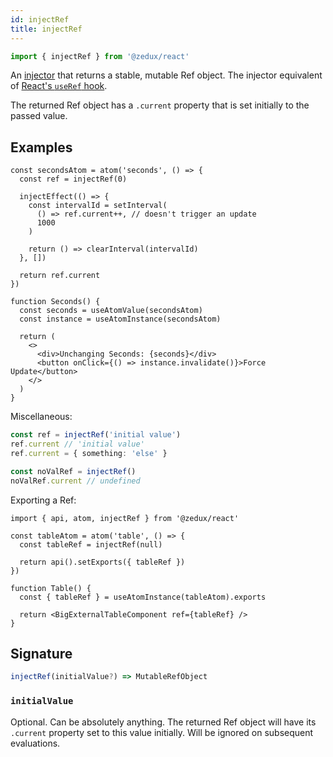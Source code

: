 ```yaml
---
id: injectRef
title: injectRef
---
```


```ts
import { injectRef } from '@zedux/react'
```

An [injector](../glossary#injector) that returns a stable, mutable Ref object. The injector equivalent of [React's `useRef` hook](https://reactjs.org/docs/hooks-reference.html#useref).

The returned Ref object has a `.current` property that is set initially to the passed value.

## Examples

```tsx live ecosystemId=injectRef/example resultVar=Seconds
const secondsAtom = atom('seconds', () => {
  const ref = injectRef(0)

  injectEffect(() => {
    const intervalId = setInterval(
      () => ref.current++, // doesn't trigger an update
      1000
    )

    return () => clearInterval(intervalId)
  }, [])

  return ref.current
})

function Seconds() {
  const seconds = useAtomValue(secondsAtom)
  const instance = useAtomInstance(secondsAtom)

  return (
    <>
      <div>Unchanging Seconds: {seconds}</div>
      <button onClick={() => instance.invalidate()}>Force Update</button>
    </>
  )
}
```

Miscellaneous:

```ts
const ref = injectRef('initial value')
ref.current // 'initial value'
ref.current = { something: 'else' }

const noValRef = injectRef()
noValRef.current // undefined
```

Exporting a Ref:

```tsx
import { api, atom, injectRef } from '@zedux/react'

const tableAtom = atom('table', () => {
  const tableRef = injectRef(null)

  return api().setExports({ tableRef })
})

function Table() {
  const { tableRef } = useAtomInstance(tableAtom).exports

  return <BigExternalTableComponent ref={tableRef} />
}
```

## Signature

```ts
injectRef(initialValue?) => MutableRefObject
```

### `initialValue`

Optional. Can be absolutely anything. The returned Ref object will have its `.current` property set to this value initially. Will be ignored on subsequent evaluations.
